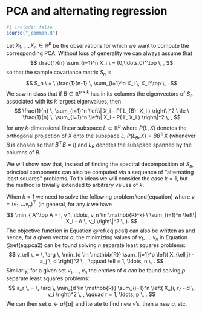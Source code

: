 

# PCA and alternating regression {#alt-pca}

```r
#| include: false
source("_common.R")
```


Let $X_1, \ldots, X_n \in \mathbb{R}^p$ be the observations for which we
want to compute the corresponding PCA. Without loss of generality we can
always assume that 
$$
\frac{1}{n} \sum_{i=1}^n X_i \ = (0,\ldots,0)^\top \, ,
$$ 
so that the sample covariance matrix $S_n$ is 
$$
S_n \ = \ \frac{1}{n-1} \, \sum_{i=1}^n X_i \, X_i^\top \, .
$$ 
We saw in class that if $B \in \mathbb{R}^{p \times k}$ has in its
columns the eigenvectors of $S_n$ associated with its $k$ largest
eigenvalues, then 
$$
\frac{1}{n} \, \sum_{i=1}^n \left\| X_i - P( L_{B}, X_i
) \right\|^2 \ \le \ 
\frac{1}{n} \, \sum_{i=1}^n \left\| X_i - P( L, X_i
) \right\|^2 \, ,
$$ 
for any $k$-dimensional linear subspace $L \subset \mathbb{R}^p$
where $P( L, X)$ denotes the orthogonal projection of $X$ onto the
subspace $L$, $P( L_{B}, X) = {B} {B}^\top X$ (whenever ${B}$ is chosen
so that ${B}^\top {B} = I$) and $L_{B}$ denotes the subspace spanned by
the columns of $B$.

We will show now that, instead of finding the spectral decomposition of
$S_n$, principal components can also be computed via a sequence of
"alternating least squares" problems. To fix ideas we will consider the
case $k=1$, but the method is trivially extended to arbitrary values of
$k$.

When $k=1$ we need to solve the following problem
\begin{equation}
\min_{\left\| a \right\|=1, v \in \mathbb{R}^n} \
 \sum_{i=1}^n \left\| X_i - a \, v_i \right\|^2, 
 (\#eq:pca1)
\end{equation}
where $v = (v_1, \ldots v_n)^\top$ (in general, for any $k$ we have 
$$
\min_{ A^\top A = I, v_1, \ldots, v_n \in \mathbb{R}^k} \
 \sum_{i=1}^n \left\| X_i - A \, v_i \right\|^2 \, ).
$$ 
The objective function in Equation \@ref(eq:pca1) can also be written
as
\begin{equation}
 \sum_{i=1}^n \sum_{j=1}^p \left( X_{i,j} - a_j \, v_i \right)^2 \, , (\#eq:pca2)
\end{equation}
and hence, for a given vector $a$, the minimizing values of
$v_1, \ldots, v_n$ in Equation \@ref(eq:pca2) can be found solving $n$
separate least squares problems: 
$$
v_\ell \, = \, \arg \,  \min_{d \in \mathbb{R}}
\sum_{j=1}^p \left( X_{\ell,j} - a_j \, d \right)^2 \, , \qquad
\ell = 1, \ldots, n \, .
$$ 
Similarly, for a given set $v_1, \ldots, v_n$ the entries of $a$ can
be found solving $p$ separate least squares problems: $$
a_r \, = \, \arg \,  \min_{d \in \mathbb{R}}
\sum_{i=1}^n \left( X_{i, r} - d \, v_i \right)^2 \, , \qquad
r = 1, \ldots, p \, .
$$ We can then set $a \leftarrow a / \| a \|$ and iterate to find new
$v$'s, then a new $a$, etc.
